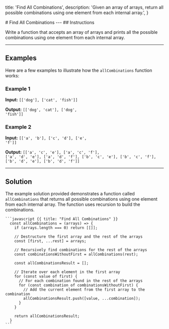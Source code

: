 
  title: 'Find All Combinations',
  description:
    'Given an array of arrays, return all possible combinations using one element from each internal array.',
}

<HeroPattern/>
# Find All Combinations
---
## Instructions

Write a function that accepts an array of arrays and prints all the possible combinations using one element from each internal array.

---
## Examples

Here are a few examples to illustrate how the `allCombinations` function works:

### Example 1
**Input:** <code>[['dog'], ['cat', 'fish']]</code>

**Output:** <code>[['dog', 'cat'], ['dog', 'fish']]</code>

### Example 2
**Input:** <code>[['a', 'b'], ['c', 'd'], ['e', 'f']]</code>

**Output:** <code>[['a', 'c', 'e'], ['a', 'c', 'f'], ['a', 'd', 'e'], ['a', 'd', 'f'], ['b', 'c', 'e'], ['b', 'c', 'f'], ['b', 'd', 'e'], ['b', 'd', 'f']]</code>

---
## Solution

<Row>
  <Col>
    <p>The example solution provided demonstrates a function called <code>allCombinations</code> that returns all possible combinations using one element from each internal array. The function uses recursion to build the combinations.</p>
  </Col>
  <Col>

    ```javascript {{ title: "Find All Combinations" }}
      const allCombinations = (arrays) => {
        if (arrays.length === 0) return [[]];

        // Destructure the first array and the rest of the arrays
        const [first, ...rest] = arrays;

        // Recursively find combinations for the rest of the arrays
        const combinationsWithoutFirst = allCombinations(rest);

        const allCombinationsResult = [];

        // Iterate over each element in the first array
        for (const value of first) {
          // For each combination found in the rest of the arrays
          for (const combination of combinationsWithoutFirst) {
            // Add the current element from the first array to the combination
            allCombinationsResult.push([value, ...combination]);
          }
        }

        return allCombinationsResult;
      }
    ```
  </Col>
</Row>
